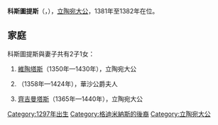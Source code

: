 {{Unreferenced|time=2020-10-07T08:28:12+00:00}}
{{Infobox royalty
| name        = 科斯圖提斯
| image       = Kiejstut.JPG
| image_size  = 240px
| succession  = 立陶宛大公
| reign       = 1381年 — 1382年
| predecessor = [[雅蓋沃|雅蓋沃]]
| successor   = 雅蓋沃
| birth_date  = 約1297年
| birth_place = [[立陶宛大公國|立陶宛大公國]][[特拉凱|特拉凱]]
| death_date  = {{death year and age|1382|1297}}
| death_place = 立陶宛大公國{{le|克雷瓦|Kreva}}
| house       = [[格迪米尼茲家族|格迪米尼茲家族]]
| father      = [[格迪米納斯|格迪米納斯]]
| mother      = 猶瓦
}}

'''科斯圖提斯'''（{{lang-lt|Kęstutis}}，{{bd|約1297年||1382年|}}），[[立陶宛統治者列表|立陶宛大公]]，1381年至1382年在位。

== 家庭 ==
科斯圖提斯與妻子{{le|比盧塔|Birutė}}共有2子1女：
# [[維陶塔斯|維陶塔斯]]（1350年—1430年），立陶宛大公
# {{le|立陶宛的達努特|Danutė of Lithuania|達努特}}（1358年—1424年），華沙公爵夫人
# [[齊吉曼塔斯·科斯圖泰提斯|齊吉曼塔斯]]（1365年—1440年），立陶宛大公

{{Monarchs of Lithuania}}
{{normdaten}}

[[Category:1297年出生|Category:1297年出生]]
[[Category:格迪米納斯的後裔|Category:格迪米納斯的後裔]]
[[Category:立陶宛大公|Category:立陶宛大公]]
{{Lithuania-bio-stub}}